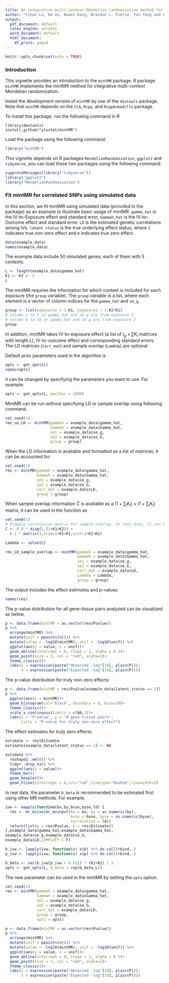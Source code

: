 ```yaml
---
title: An integrative multi-context Mendelian randomization method for identifying risk genes across human tissues
author: "Yihao Lu, Ke Xu, Bowei Kang, Brandon L. Pierce, Fan Yang and Lin S. Chen"
output:
  pdf_document: default
  latex_engine: xelatex
  word_document: default
  html_document:
    df_print: paged
---
```

```r
knitr::opts_chunk$set(echo = TRUE)
```

### Introduction
This vignette provides an introduction to the `mintMR` package. R package `mintMR` implements the mintMR method for integrative multi-context Mendelian randomization.

Install the development version of `mintMR` by use of the `devtools` package. Note that `mintMR` depends on the `CCA`, `Rcpp`, and `RcppArmadillo` package.

To install this package, run the following command in R
```
library(devtools)
install_github("ylustat/mintMR")
```

Load the package using the following command:
```r
library("mintMR")
```
This vignette depends on R packages `MendelianRandomization`, `ggplot2` and `tidyverse`, you can load these two packages using the following command:
```r
suppressMessages(library("tidyverse"))
library("ggplot2")
library("MendelianRandomization")
```

### Fit mintMR for correlated SNPs using simulated data
In this section, we fit mintMR using simulated data (provided in the package) as an example to illustrate basic usage of mintMR. `gamma_hat` is the IV-to-Exposure effect and standard error, `Gammah_hat` is the IV-to-Outcome effect and standard error. `LD` is the estimated genetic correlations among IVs. `latent status` is the true underlying effect status, where `1` indicates true non-zero effect and `0` indicates true zero effect.
```r
data(example_data)
names(example_data)
```
The example data include 50 simulated genes, each of them with 5 contexts.
```r
L <- length(example_data$gamma_hat)
K1 <- K2 <- 5
L
```
The mintMR requires the information for which context is included for each exposure (the `group` variable). The `group` variable is a list, where each element is a vector of column indices for the `gamma_hat` and `se_g`.
```r
group <- list(exposure1 = 1:K1, exposure2 = 1:K2+K1)
# column 1 to 5 in gamma_hat and se_g are from exposure 1
# column 6 to 10 in gamma_hat and se_g are from exposure 2
group
```
In addition, mintMR takes IV-to-exposure effect (a list of $I_g\times \sum K_l$ matrices with length $L$), IV-to-outcome effect and corresponding standard errors. The LD matrices (`corr_mat`) and sample overlap (`Lambda`) are optional.

Default prior parameters used in the algorithm is
```r
opts <- get_opts(L)
names(opts)
```
It can be changed by specifying the parameters you want to use. For example:
```r
opts <- get_opts(L, maxIter = 1000)
```
MintMR can be run without specifying LD or sample overlap using following command.
```r
set.seed(1)
res_no_LD <- mintMR(gammah = example_data$gamma_hat,
                    Gammah = example_data$Gamma_hat,
                    se1 = example_data$se_g,
                    se2 = example_data$se_G,
                    group = group)
```

When the LD information is available and formatted as a list of matrices, it can be accounted for:
```r
set.seed(1)
res <- mintMR(gammah = example_data$gamma_hat,
              Gammah = example_data$Gamma_hat,
              se1 = example_data$se_g,
              se2 = example_data$se_G,
              corr_mat = example_data$LD, 
              group = group)
```
When sample overlap information $\widehat{C}$ is available as a $(1+\sum_lK_l)\times(1+\sum_lK_l)$ matrix, it can be used in the function as
```r
set.seed(1)
# Example correlation matrix for sample overlap. In real data, it can be pre-estimated.
C <- 0.9 * diag(1,(1+K1+K2)) + 
  0.1 * matrix(1,nrow=1+K1+K2,ncol=1+K1+K2)

Lambda <- solve(C)

res_LD_sample_overlap <- mintMR(gammah = example_data$gamma_hat,
                                Gammah = example_data$Gamma_hat,
                                se1 = example_data$se_g,
                                se2 = example_data$se_G,
                                corr_mat = example_data$LD, 
                                Lambda = Lambda,
                                group = group)
```


The output includes the effect estimates and p-values.
```r
names(res)
```

The p-value distribution for all gene-tissue pairs analyzed can be visualized as below.
```r
p <- data.frame(mintMR = as.vector(res$Pvalue))
p %>% 
  arrange(mintMR) %>% 
  mutate(unif = ppoints(n())) %>%
  mutate(value = -log10(mintMR), unif = -log10(unif)) %>%
  ggplot(aes(y = value, x = unif))+
  geom_abline(intercept = 0, slope = 1, alpha = 0.5)+
  geom_point(size = 3, col = "red", alpha=1)+
  theme_classic()+
  labs(y = expression(paste("Observed -log"[10], plain(P))),
       x = expression(paste("Expected -log"[10], plain(P))))
```

The p-value distribution for truly non-zero effects:
```r
p <- data.frame(mintMR = res$Pvalue[example_data$latent_status == 1])
p %>% 
  ggplot(aes(x = mintMR))+
  geom_histogram(col="black", boundary = 0, bins=20)+
  theme_classic()+
  scale_x_continuous(limits = c(NA,1))+
  labs(x = "P-value", y = "# gene-tissue pairs", 
       title = "P-value for truly non-zero effect")
```

The effect estimates for truly zero effects:
```r
estimate <- res$Estimate
estimate[example_data$latent_status == 1] <- NA

estimate %>%
  reshape2::melt() %>%
  tidyr::drop_na() %>%
  ggplot(aes(y = value))+
  theme_bw()+
  geom_boxplot()+
  geom_hline(yintercept = 0,col="red",linetype="dashed",linewidth=2)
```

In real data, the parameter `b_beta` is recommended to be estimated first using other MR methods. For example,
```r
ivw <- mapply(function(bx,by,bxse,byse,ld) {
  res <- mr_mvivw(mr_mvinput(bx = bx, by = as.numeric(by),
                             bxse = bxse, byse = as.numeric(byse),
                             correlation = ld))
  return(list(p = res$Pvalue, b = res$Estimate))
},example_data$gamma_hat,example_data$Gamma_hat,
example_data$se_g,example_data$se_G,
example_data$LD,SIMPLIFY = F)

b_ivw <- lapply(ivw, function(x) x$b) %>% do.call(rbind,.)
p_ivw <- lapply(ivw, function(x) x$p) %>% do.call(rbind,.)

b_beta <- var(b_ivw[p_ivw > 0.05]) * (K1+K2) / 2
opts <- get_opts(L, b_beta = rep(b_beta,L))
```

The new parameter can be used in the mintMR by setting the `opts` option.
```r
set.seed(1)
res <- mintMR(gammah = example_data$gamma_hat,
              Gammah = example_data$Gamma_hat,
              se1 = example_data$se_g,
              se2 = example_data$se_G,
              corr_mat = example_data$LD,
              group = group,
              opts = opts)

p <- data.frame(mintMR = as.vector(res$Pvalue))
p %>%
  arrange(mintMR) %>%
  mutate(unif = ppoints(n())) %>%
  mutate(value = -log10(mintMR), unif = -log10(unif)) %>%
  ggplot(aes(y = value, x = unif))+
  geom_abline(intercept = 0, slope = 1, alpha = 0.5)+
  geom_point(size = 3, col = "red", alpha=1)+
  theme_classic()+
  labs(y = expression(paste("Observed -log"[10], plain(P))),
       x = expression(paste("Expected -log"[10], plain(P))))
```

